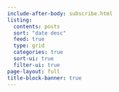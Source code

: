 ```yaml
---
include-after-body: subscribe.html
listing:
  contents: posts
  sort: "date desc"
  feed: true
  type: grid
  categories: true
  sort-ui: true
  filter-ui: true
page-layout: full
title-block-banner: true
---
```



